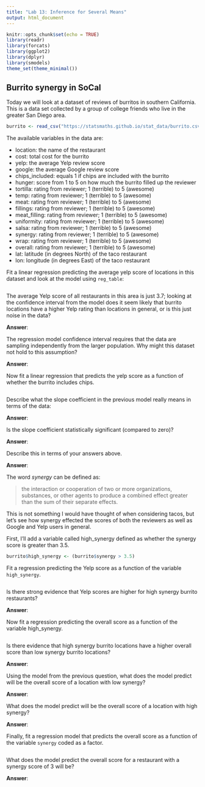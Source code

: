 ```yaml
---
title: "Lab 13: Inference for Several Means"
output: html_document
---
```


```r
knitr::opts_chunk$set(echo = TRUE)
library(readr)
library(forcats)
library(ggplot2)
library(dplyr)
library(smodels)
theme_set(theme_minimal())
```


## Burrito synergy in SoCal

Today we will look at a dataset of reviews of burritos in southern
California. This is a data set collected by a group of college friends who
live in the greater San Diego area.

```r
burrito <- read_csv("https://statsmaths.github.io/stat_data/burrito.csv")
```

The available variables in the data are:

- location: the name of the restaurant
- cost: total cost for the burrito
- yelp: the average Yelp review score
- google: the average Google review score
- chips_included: equals 1 if chips are included with the burrito
- hunger: score from 1 to 5 on how much the burrito filled up the reviewer
- tortilla: rating from reviewer; 1 (terrible) to 5 (awesome)
- temp: rating from reviewer; 1 (terrible) to 5 (awesome)
- meat: rating from reviewer; 1 (terrible) to 5 (awesome)
- fillings: rating from reviewer; 1 (terrible) to 5 (awesome)
- meat_filling: rating from reviewer; 1 (terrible) to 5 (awesome)
- uniformity: rating from reviewer; 1 (terrible) to 5 (awesome)
- salsa: rating from reviewer; 1 (terrible) to 5 (awesome)
- synergy: rating from reviewer; 1 (terrible) to 5 (awesome)
- wrap: rating from reviewer; 1 (terrible) to 5 (awesome)
- overall: rating from reviewer; 1 (terrible) to 5 (awesome)
- lat: latitude (in degrees North) of the taco restaurant
- lon: longitude (in degrees East) of the taco restaurant

Fit a linear regression predicting the average yelp score of locations in this
dataset and look at the model using `reg_table`:

```r

```


The average Yelp score of all restaurants in this area is just 3.7; looking
at the confidence interval from the model does it seem likely that burrito
locations have a higher Yelp rating than locations in general, or is this
just noise in the data?

**Answer**:

The regression model confidence interval requires that the data are sampling
independently from the larger population. Why might this dataset not hold to
this assumption?

**Answer**:

Now fit a linear regression that predicts the yelp score as a function of
whether the burrito includes chips.

```r

```

Describe what the slope coefficient in the previous model really means
in terms of the data:

**Answer**:

Is the slope coefficient statistically significant (compared to zero)?

**Answer**:

Describe this in terms of your answers above.

**Answer**:

The word *synergy* can be defined as:

> the interaction or cooperation of two or more organizations, substances,
> or other agents to produce a combined effect greater than the sum of
> their separate effects.

This is not something I would have thought of when considering tacos, but
let's see how synergy effected the scores of both the reviewers as well as
Google and Yelp users in general.

First, I'll add a variable called high_synergy defined as whether the synergy
score is greater than 3.5.

```r
burrito$high_synergy <- (burrito$synergy > 3.5)
```

Fit a regression predicting the Yelp score as a function of the
variable `high_synergy`.

```r

```

Is there strong evidence that Yelp scores are higher for high synergy burrito
restaurants?

**Answer**:

Now fit a regression predicting the overall score as a function of the
variable high_synergy.

```r

```

Is there evidence that high synergy burrito locations have a higher overall
score than low synergy burrito locations?

**Answer**:

Using the model from the previous question, what does the model predict
will be the overall score of a location with low synergy?

**Answer**:

What does the model predict will be the overall score of a location with
high synergy?

**Answer**:

Finally, fit a regression model that predicts the overall score as a function
of the variable `synergy` coded as a factor.

```r

```

What does the model predict the overall score for a restaurant with a
synergy score of 3 will be?

**Answer**:


